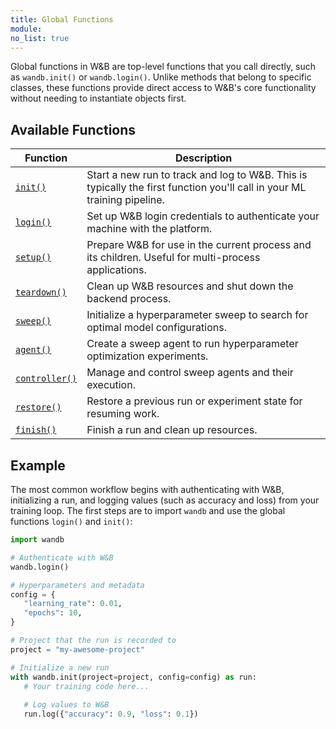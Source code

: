 ```yaml
---
title: Global Functions
module: 
no_list: true
---
```


Global functions in W&B are top-level functions that you call directly, such as `wandb.init()` or `wandb.login()`. Unlike methods that belong to specific classes, these functions provide direct access to W&B's core functionality without needing to instantiate objects first.

## Available Functions

| Function | Description |
|----------|-------------|
| [`init()`](/models/ref/python/functions/init) | Start a new run to track and log to W&B. This is typically the first function you'll call in your ML training pipeline. |
| [`login()`](/models/ref/python/functions/login) | Set up W&B login credentials to authenticate your machine with the platform. |
| [`setup()`](/models/ref/python/functions/setup) | Prepare W&B for use in the current process and its children. Useful for multi-process applications. |
| [`teardown()`](/models/ref/python/functions/teardown) | Clean up W&B resources and shut down the backend process. |
| [`sweep()`](/models/ref/python/functions/sweep) | Initialize a hyperparameter sweep to search for optimal model configurations. |
| [`agent()`](/models/ref/python/functions/agent) | Create a sweep agent to run hyperparameter optimization experiments. |
| [`controller()`](/models/ref/python/functions/controller) | Manage and control sweep agents and their execution. |
| [`restore()`](/models/ref/python/functions/restore) | Restore a previous run or experiment state for resuming work. |
| [`finish()`](/models/ref/python/functions/finish) | Finish a run and clean up resources. |

## Example

The most common workflow begins with authenticating with W&B, initializing a run, and logging values (such as accuracy and loss) from your training loop. The first steps are to import `wandb` and use the global functions `login()` and `init()`:

```python
import wandb

# Authenticate with W&B
wandb.login()

# Hyperparameters and metadata
config = {
   "learning_rate": 0.01,
   "epochs": 10,
}

# Project that the run is recorded to
project = "my-awesome-project"

# Initialize a new run
with wandb.init(project=project, config=config) as run:
   # Your training code here...
   
   # Log values to W&B
   run.log({"accuracy": 0.9, "loss": 0.1})
```